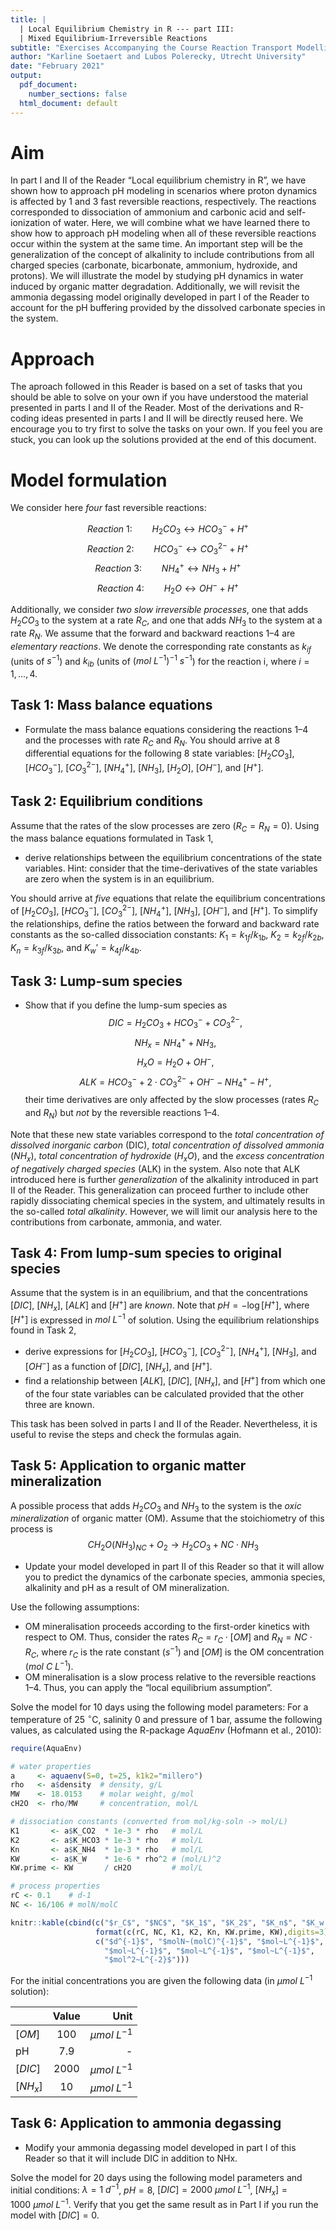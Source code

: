 ```yaml
---
title: |
  | Local Equilibrium Chemistry in R --- part III:
  | Mixed Equilibrium-Irreversible Reactions
subtitle: "Exercises Accompanying the Course Reaction Transport Modelling in the Hydrosphere"
author: "Karline Soetaert and Lubos Polerecky, Utrecht University"
date: "February 2021"
output:
  pdf_document:
    number_sections: false
  html_document: default
---
```


# Aim

In part I and II of the Reader "Local equilibrium chemistry in R", we have shown how to approach pH modeling in scenarios where proton dynamics is affected by 1 and 3 fast reversible reactions, respectively. The reactions corresponded to dissociation of ammonium and carbonic acid and self-ionization of water. Here, we will combine what we have learned there to show how to approach pH modeling when all of these reversible reactions occur within the system at the same time. An important step will be the generalization of the concept of alkalinity to include contributions from all charged species (carbonate, bicarbonate, ammonium, hydroxide, and protons). We will illustrate the model by studying pH dynamics in water induced by organic matter degradation. Additionally, we will revisit the ammonia degassing model originally developed in part I of the Reader to account for the pH buffering provided by the dissolved carbonate species in the system.

# Approach

The aproach followed in this Reader is based on a set of tasks that you should be able to solve on your own if you have understood the material presented in parts I and II of the Reader. Most of the derivations and R-coding ideas presented in parts I and II will be directly reused here. We encourage you to try first to solve the tasks on your own. If you feel you are stuck, you can look up the solutions provided at the end of this document.

# Model formulation
We consider here *four* fast reversible reactions:

$$Reaction~1: \qquad H_2CO_3\leftrightarrow HCO_3^- + H^+$$
$$Reaction~2: \qquad HCO_3^- \leftrightarrow CO_3^{2-} + H^+$$
$$Reaction~3: \qquad NH_4^+\leftrightarrow NH_3 + H^+$$
$$Reaction~4: \qquad H_2O \leftrightarrow OH^- + H^+$$

Additionally, we consider *two slow irreversible processes*, one that adds $H_2CO_3$ to the system at a rate $R_C$, and one that adds $NH_3$ to the system at a rate $R_N$. We assume that the forward and backward reactions 1--4 are *elementary reactions*. We denote the corresponding rate constants as $k_{if}$ (units of $s^{-1}$) and $k_{ib}$ (units of $(mol~L^{-1})^{-1}~s^{-1}$) for the reaction i, where $i=1, \dots ,4$. 

## Task 1: Mass balance equations

* Formulate the mass balance equations considering the reactions 1--4 and the processes with rate $R_C$ and $R_N$. You should arrive at 8 differential equations for the following 8 state variables: $[H_2CO_3]$, $[HCO_3^-]$, $[CO_3^{2-}]$, $[NH_4^+]$, $[NH_3]$, $[H_2O]$, $[OH^-]$, and $[H^+]$. 

## Task 2: Equilibrium conditions

Assume that the rates of the slow processes are zero ($R_C=R_N=0$). Using the mass balance equations formulated in Task 1, 

* derive relationships between the equilibrium concentrations of the state variables. Hint: consider that the time-derivatives of the state variables are zero when the system is in an equilibrium.

You should arrive at *five* equations that relate the equilibrium concentrations of [$H_2CO_3$], [$HCO_3^-$], [$CO_3^{2-}$], $[NH_4^+]$, $[NH_3]$, $[OH^-]$, and [$H^+$]. To simplify the relationships, define the ratios between the forward and backward rate constants as the so-called dissociation constants: $K_1 = k_{1f}/k_{1b}$, $K_2 = k_{2f}/k_{2b}$, $K_n = k_{3f}/k_{3b}$, and $K_w' = k_{4f}/k_{4b}$. 

## Task 3: Lump-sum species

* Show that if you define the lump-sum species as 
$$DIC = H_2CO_3  + HCO_3^- + CO_3^{2-},$$
$$NH_x = NH_4^+ + NH_3,$$ 
$$H_xO = H_2O + OH^-,$$
$$ALK = HCO_3^- + 2\cdot CO_3^{2-} + OH^- - NH_4^+ - H^+,$$ 
their time derivatives are only affected by the slow processes (rates $R_C$ and $R_N$) but *not* by the reversible reactions 1--4. 

Note that these new state variables correspond to the *total concentration of dissolved inorganic carbon* (DIC), *total concentration of dissolved ammonia* ($NH_x$), *total concentration of hydroxide* ($H_xO$), and the *excess concentration of negatively charged species* (ALK) in the system. Also note that ALK introduced here is further *generalization* of the alkalinity introduced in part II of the Reader. This generalization can proceed further to include other rapidly dissociating chemical species in the system,\footnote{For example, alkalinity of seawater needs to include species such as borate, silicate, phosphate, etc.} and ultimately results in the so-called *total alkalinity*. However, we will limit our analysis here to the contributions from carbonate, ammonia, and water.

## Task 4: From lump-sum species to original species

Assume that the system is in an equilibrium, and that the concentrations $[DIC]$, $[NH_x]$, $[ALK]$ and $[H^+]$ are *known*. Note that $pH = -\log{[H^+]}$, where $[H^+]$ is expressed in $mol~L^{-1}$ of solution. Using the equilibrium relationships found in Task 2, 

* derive expressions for $[H_2CO_3]$, $[HCO_3^-]$, $[CO_3^{2-}]$, $[NH_4^+]$, $[NH_3]$, and $[OH^-]$ as a function of $[DIC]$, $[NH_x]$, and $[H^+]$.
* find a relationship between $[ALK]$, $[DIC]$, $[NH_x]$, and $[H^+]$ from which one of the four state variables can be calculated provided that the other three are known.

This task has been solved in parts I and II of the Reader. Nevertheless, it is useful to revise the steps and check the formulas again. 

## Task 5: Application to organic matter mineralization

A possible process that adds $H_2CO_3$ and $NH_3$ to the system is the *oxic mineralization* of organic matter (OM). Assume that the stoichiometry of this process is
$$
\quad CH_2O(NH_3)_{NC} + O_2 \rightarrow H_2CO_3 + {NC} \cdot NH_3
$$ 

* Update your model developed in part II of this Reader so that it will allow you to predict the dynamics of the carbonate species, ammonia species, alkalinity and pH as a result of OM mineralization.

Use the following assumptions:

* OM mineralisation proceeds according to the first-order kinetics with respect to OM. Thus, consider the rates $R_C = r_C\cdot [OM]$ and $R_N = NC\cdot R_C$, where $r_C$ is the rate constant ($s^{-1}$) and $[OM]$ is the OM concentration ($mol~C~L^{-1}$). 
* OM mineralisation is a slow process relative to the reversible reactions 1--4. Thus, you can apply the "local equilibrium assumption".

Solve the model for 10 days using the following model parameters:
For a temperature of 25 $^\circ$C, salinity 0 and pressure of 1 bar, assume the following values, as calculated using the R-package *AquaEnv* (Hofmann et al., 2010):

```r
require(AquaEnv)

# water properties
a     <- aquaenv(S=0, t=25, k1k2="millero")
rho   <- a$density  # density, g/L
MW    <- 18.0153    # molar weight, g/mol
cH2O  <- rho/MW     # concentration, mol/L

# dissociation constants (converted from mol/kg-soln -> mol/L)
K1       <- a$K_CO2  * 1e-3 * rho   # mol/L
K2       <- a$K_HCO3 * 1e-3 * rho   # mol/L
Kn       <- a$K_NH4  * 1e-3 * rho   # mol/L
KW       <- a$K_W    * 1e-6 * rho^2 # (mol/L)^2
KW.prime <- KW       / cH2O         # mol/L

# process properties
rC <- 0.1    # d-1
NC <- 16/106 # molN/molC
```

```r
knitr::kable(cbind(c("$r_C$", "$NC$", "$K_1$", "$K_2$", "$K_n$", "$K_w'$", "$K_w$"),
                   format(c(rC, NC, K1, K2, Kn, KW.prime, KW),digits=3),
                   c("$d^{-1}$", "$molN~(molC)^{-1}$", "$mol~L^{-1}$", 
                     "$mol~L^{-1}$", "$mol~L^{-1}$", "$mol~L^{-1}$",
                     "$mol^2~L^{-2}$")))
```

For the initial concentrations you are given the following data (in $\mu mol~L^{-1}$ solution):

|       | Value        | Unit           |
| ----- |:------------:| --------------:|
| $[OM]$    | 100          | $\mu mol~L^{-1}$         |
| pH    | 7.9          | -       | 
| $[DIC]$ | 2000           | $\mu mol~L^{-1}$       | 
| $[NH_x]$   | 10          | $\mu mol~L^{-1}$      | 

## Task 6: Application to ammonia degassing

* Modify your ammonia degassing model developed in part I of this Reader so that it will include DIC in addition to NHx.

Solve the model for 20 days using the following model parameters and initial conditions: $\lambda = 1~d^{-1}$, $pH=8$, $[DIC] = 2000~\mu mol~L^{-1}$,  $[NH_x] = 1000~\mu mol~L^{-1}$. Verify that you get the same result as in Part I if you run the model with $[DIC] = 0$.
